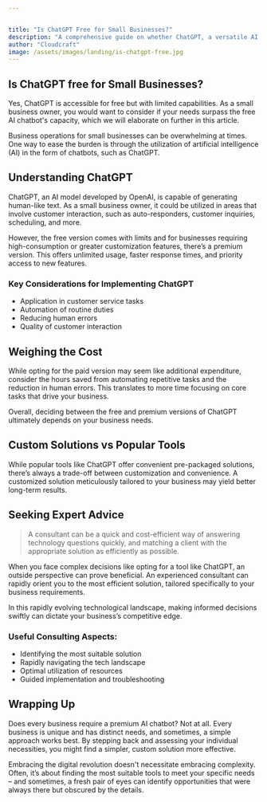 ```yaml
---


title: "Is ChatGPT Free for Small Businesses?"
description: "A comprehensive guide on whether ChatGPT, a versatile AI chatbot, is free for small business owners and its implications for their operations."
author: "Cloudcraft"
image: /assets/images/landing/is-chatgpt-free.jpg
---
```


## Is ChatGPT free for Small Businesses?

Yes, ChatGPT is accessible for free but with limited capabilities. As a small business owner, you would want to consider if your needs surpass the free AI chatbot's capacity, which we will elaborate on further in this article.

Business operations for small businesses can be overwhelming at times. One way to ease the burden is through the utilization of artificial intelligence (AI) in the form of chatbots, such as ChatGPT. 

<ServicesBlurb />

## Understanding ChatGPT

ChatGPT, an AI model developed by OpenAI, is capable of generating human-like text. As a small business owner, it could be utilized in areas that involve customer interaction, such as auto-responders, customer inquiries, scheduling, and more.

However, the free version comes with limits and for businesses requiring high-consumption or greater customization features, there’s a premium version. This offers unlimited usage, faster response times, and priority access to new features. 

### Key Considerations for Implementing ChatGPT

 * Application in customer service tasks
 * Automation of routine duties
 * Reducing human errors
 * Quality of customer interaction

## Weighing the Cost

While opting for the paid version may seem like additional expenditure, consider the hours saved from automating repetitive tasks and the reduction in human errors. This translates to more time focusing on core tasks that drive your business.

Overall, deciding between the free and premium versions of ChatGPT ultimately depends on your business needs. 

## Custom Solutions vs Popular Tools

While popular tools like ChatGPT offer convenient pre-packaged solutions, there’s always a trade-off between customization and convenience. A customized solution meticulously tailored to your business may yield better long-term results.

<GetStartedBlurb />

## Seeking Expert Advice

<blockquote>A consultant can be a quick and cost-efficient way of answering technology questions quickly, and matching a client with the appropriate solution as efficiently as possible.</blockquote>

When you face complex decisions like opting for a tool like ChatGPT, an outside perspective can prove beneficial. An experienced consultant can rapidly orient you to the most efficient solution, tailored specifically to your business requirements. 

In this rapidly evolving technological landscape, making informed decisions swiftly can dictate your business’s competitive edge. 

### Useful Consulting Aspects:

 * Identifying the most suitable solution
 * Rapidly navigating the tech landscape
 * Optimal utilization of resources
 * Guided implementation and troubleshooting

## Wrapping Up 

Does every business require a premium AI chatbot? Not at all. Every business is unique and has distinct needs, and sometimes, a simple approach works best. By stepping back and assessing your individual necessities, you might find a simpler, custom solution more effective.

Embracing the digital revolution doesn't necessitate embracing complexity. Often, it’s about finding the most suitable tools to meet your specific needs – and sometimes, a fresh pair of eyes can identify opportunities that were always there but obscured by the details.